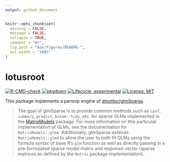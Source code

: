 ```yaml
---
output: github_document
---
```


<!-- README.md is generated from README.Rmd. Please edit that file -->

```r
knitr::opts_chunk$set(
  warning = FALSE,
  message = FALSE,
  collapse = TRUE,
  comment = "#>",
  fig.path = "man/figures/README-",
  out.width = "100%"
)
```

# lotusroot

<!-- badges: start -->
[![R-CMD-check](https://github.com/paithiov909/lotusroot/workflows/R-CMD-check/badge.svg)](https://github.com/paithiov909/lotusroot/actions)
[![pkgdown](https://github.com/paithiov909/lotusroot/workflows/pkgdown/badge.svg)](https://github.com/paithiov909/lotusroot/actions)
[![Lifecycle: experimental](https://img.shields.io/badge/lifecycle-experimental-orange.svg)](https://lifecycle.r-lib.org/articles/stages.html#experimental)
[![License: MIT](https://img.shields.io/badge/license-MIT-blue.svg)](https://opensource.org/licenses/MIT)
<!-- badges: end -->

This package implements a parsnip engine of [dmolitor/glmSparse](https://github.com/dmolitor/glmSparse).

> The goal of glmSparse is to provide common methods such as `coef`, `summary`,
> `predict`, `broom::tidy`, etc. for sparse GLMs implemented in the
> [MatrixModels](https://cran.r-project.org/web/packages/MatrixModels/index.html)
> package. For more information on this particular implementation of GLMs,
> see the documentation for `MatrixModels::glm4`. Additionally, glmSparse extends
> `MatrixModels::glm4` to allow the user to both fit GLMs using the formula syntax
> of base R's `glm` function as well as directly passing in a pre-formulated
> sparse model matrix and response vector (sparse matrices as defined by the
> `Matrix` package implementation).
